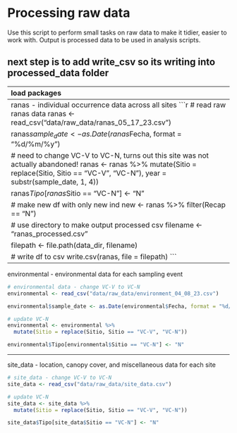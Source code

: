 
# Processing raw data

Use this script to perform small tasks on raw data to make it tidier, 
easier to work with. Output is processed data to be used in analysis scripts.

## next step is to add write_csv so its writing into processed_data folder


--------------------------------------------------------------------------------
load packages
```r
library(tidyverse)
```

define file path for processed outputs
```r
# this will be consistent for each output
data_dir <- file.path(".", "data/processed_data")
```


--------------------------------------------------------------------------------
ranas - individual occurrence data across all sites
```r
# read raw ranas data
ranas <- read_csv("data/raw_data/ranas_05_17_23.csv")

ranas$sample_date <- as.Date(ranas$Fecha, format = "%d/%m/%y")

# need to change VC-V to VC-N, turns out this site was not actually abandoned!
ranas <- ranas %>%
  mutate(Sitio = replace(Sitio, Sitio == "VC-V", "VC-N"),
         year = substr(sample_date, 1, 4))

ranas$Tipo[ranas$Sitio == "VC-N"] <- "N"

# make new df with only new ind
new <- ranas %>%
  filter(Recap == "N")

# use directory to make output processed csv
filename <- "ranas_processed.csv"

filepath <- file.path(data_dir, filename)

# write df to csv
write.csv(ranas, file = filepath)
```

--------------------------------------------------------------------------------
environmental - environmental data for each sampling event
```r
# environmental data - change VC-V to VC-N
environmental <- read_csv("data/raw_data/environment_04_08_23.csv")

environmental$sample_date <- as.Date(environmental$Fecha, format = "%d/%m/%y")

# update VC-N
environmental <- environmental %>%
  mutate(Sitio = replace(Sitio, Sitio == "VC-V", "VC-N"))

environmental$Tipo[environmental$Sitio == "VC-N"] <- "N"
```

--------------------------------------------------------------------------------
site_data - location, canopy cover, and miscellaneous data for each site
```r
# site_data - change VC-V to VC-N
site_data <- read_csv("data/raw_data/site_data.csv")

# update VC-N
site_data <- site_data %>%
  mutate(Sitio = replace(Sitio, Sitio == "VC-V", "VC-N"))

site_data$Tipo[site_data$Sitio == "VC-N"] <- "N"
```



